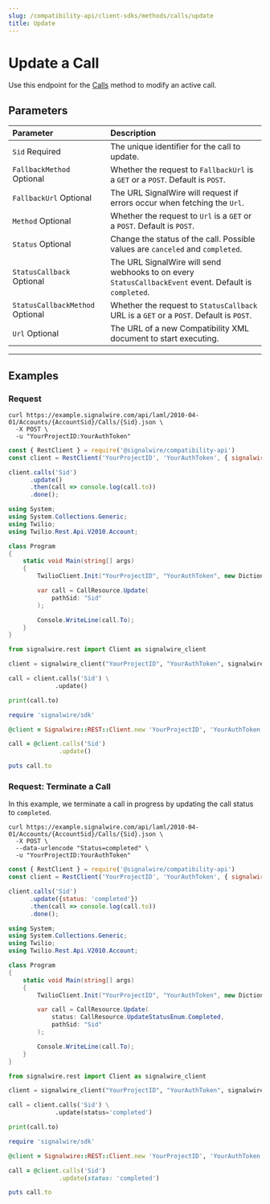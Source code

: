 ```yaml
---
slug: /compatibility-api/client-sdks/methods/calls/update
title: Update
---
```


# Update a Call

Use this endpoint for the [Calls](./index.mdx) method to modify an active call.

## Parameters

| Parameter                                                         | Description                                                                                            |
| :---------------------------------------------------------------- | :----------------------------------------------------------------------------------------------------- |
| `Sid` <span className="required-arg">Required</span>                  | The unique identifier for the call to update.                                                          |
| `FallbackMethod` <span className="optional-arg">Optional</span>       | Whether the request to `FallbackUrl` is a `GET` or a `POST`. Default is `POST`.                        |
| `FallbackUrl` <span className="optional-arg">Optional</span>          | The URL SignalWire will request if errors occur when fetching the `Url`.                               |
| `Method` <span className="optional-arg">Optional</span>               | Whether the request to `Url` is a `GET` or a `POST`. Default is `POST`.                                |
| `Status` <span className="optional-arg">Optional</span>               | Change the status of the call. Possible values are `canceled` and `completed`.                         |
| `StatusCallback` <span className="optional-arg">Optional</span>       | The URL SignalWire will send webhooks to on every `StatusCallbackEvent` event. Default is `completed`. |
| `StatusCallbackMethod` <span className="optional-arg">Optional</span> | Whether the request to `StatusCallback` URL is a `GET` or a `POST`. Default is `POST`.                 |
| `Url` <span className="optional-arg">Optional</span>                  | The URL of a new Compatibility XML document to start executing.                                        |

---

## Examples 

### Request

<Tabs groupId="compatibility-sdks">

<TabItem value="shell" label="cURL">

```shell
curl https://example.signalwire.com/api/laml/2010-04-01/Accounts/{AccountSid}/Calls/{Sid}.json \
  -X POST \
  -u "YourProjectID:YourAuthToken"
```

</TabItem>

<TabItem value="node" label="Node.js">

```javascript
const { RestClient } = require('@signalwire/compatibility-api')
const client = RestClient('YourProjectID', 'YourAuthToken', { signalwireSpaceUrl: 'example.signalwire.com' })

client.calls('Sid')
      .update()
      .then(call => console.log(call.to))
      .done();
```

</TabItem>

<TabItem value="csharp" label="C#">

```csharp
using System;
using System.Collections.Generic;
using Twilio;
using Twilio.Rest.Api.V2010.Account;

class Program
{
    static void Main(string[] args)
    {
        TwilioClient.Init("YourProjectID", "YourAuthToken", new Dictionary<string, object> { ["signalwireSpaceUrl"] = "{SPACE}.signalwire.com" });

        var call = CallResource.Update(
            pathSid: "Sid"
        );

        Console.WriteLine(call.To);
    }
}
```

</TabItem>

<TabItem value="python" label="Python">

```python
from signalwire.rest import Client as signalwire_client

client = signalwire_client("YourProjectID", "YourAuthToken", signalwire_space_url = 'example.signalwire.com')

call = client.calls('Sid') \
             .update()

print(call.to)
```

</TabItem>

<TabItem value="ruby" label="Ruby">

```ruby
require 'signalwire/sdk'

@client = Signalwire::REST::Client.new 'YourProjectID', 'YourAuthToken', signalwire_space_url: "example.signalwire.com"

call = @client.calls('Sid')
              .update()

puts call.to
```

</TabItem>

</Tabs>

### Request: Terminate a Call

In this example, we terminate a call in progress by updating the call status to `completed`.

<Tabs groupId="compatibility-sdks">

<TabItem value="shell" label="cURL">

```shell
curl https://example.signalwire.com/api/laml/2010-04-01/Accounts/{AccountSid}/Calls/{Sid}.json \
  -X POST \
  --data-urlencode "Status=completed" \
  -u "YourProjectID:YourAuthToken"
```

</TabItem>

<TabItem value="node" label="Node.js">

```javascript
const { RestClient } = require('@signalwire/compatibility-api')
const client = RestClient('YourProjectID', 'YourAuthToken', { signalwireSpaceUrl: 'example.signalwire.com' })

client.calls('Sid')
      .update({status: 'completed'})
      .then(call => console.log(call.to))
      .done();
```

</TabItem>

<TabItem value="csharp" label="C#">

```csharp
using System;
using System.Collections.Generic;
using Twilio;
using Twilio.Rest.Api.V2010.Account;

class Program
{
    static void Main(string[] args)
    {
        TwilioClient.Init("YourProjectID", "YourAuthToken", new Dictionary<string, object> { ["signalwireSpaceUrl"] = "{SPACE}.signalwire.com" });

        var call = CallResource.Update(
            status: CallResource.UpdateStatusEnum.Completed,
            pathSid: "Sid"
        );

        Console.WriteLine(call.To);
    }
}
```

</TabItem>

<TabItem value="python" label="Python">

```python
from signalwire.rest import Client as signalwire_client

client = signalwire_client("YourProjectID", "YourAuthToken", signalwire_space_url = 'example.signalwire.com')

call = client.calls('Sid') \
             .update(status='completed')

print(call.to)
```

</TabItem>

<TabItem value="ruby" label="Ruby">

```ruby
require 'signalwire/sdk'

@client = Signalwire::REST::Client.new 'YourProjectID', 'YourAuthToken', signalwire_space_url: "example.signalwire.com"

call = @client.calls('Sid')
              .update(status: 'completed')

puts call.to
```

</TabItem>

</Tabs>